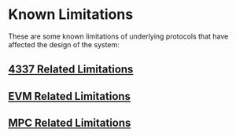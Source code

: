 # Known Limitations

These are some known limitations of underlying protocols that have affected the design of the system:

## [4337 Related Limitations](/glossary/limitations/4337)

## [EVM Related Limitations](/glossary/limitations/evm)

## [MPC Related Limitations](/glossary/limitations/mpc)
